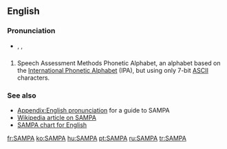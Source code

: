 {{also|Sampa}}
==English==

===Pronunciation===
* {{enPR|săm'pə}}, {{IPA|/ˈsæmpə/}}, {{SAMPA|/"s{mp@/}}

==={{acronym}}===
{{head|en|acronym}}

# Speech Assessment Methods Phonetic Alphabet, an alphabet based on the [[International Phonetic Alphabet]] (IPA), but using only 7-bit [[ASCII]] characters.

===See also===
* [[Appendix:English pronunciation]] for a guide to SAMPA
* [[w:SAMPA|Wikipedia article on SAMPA]]
* [[w:SAMPA_chart_for_English|SAMPA chart for English]]

[[fr:SAMPA]]
[[ko:SAMPA]]
[[hu:SAMPA]]
[[pt:SAMPA]]
[[ru:SAMPA]]
[[tr:SAMPA]]